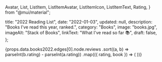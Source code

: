   Avatar,
  List,
  ListItem,
  ListItemAvatar,
  ListItemIcon,
  ListItemText,
  Rating,
} from "@mui/material";

  title: "2022 Reading List",
  date: "2022-01-03",
  updated: null,
  description: "Books I've read this year, ranked.",
  category: "Books",
  image: "books.jpg",
  imageAlt: "Stack of Books",
  linkText: "What I've read so far 📚",
  draft: false,
};

<List dense>
  {props.data.books2022.edges[0].node.reviews
    .sort((a, b) => parseInt(b.rating) - parseInt(a.rating))
    .map(({ rating, book }) => (
      <ListItem
        button
        component="a"
        href={book.link}
        target="_blank"
        rel="noopener"
        key={book.id}
      >
        <ListItemAvatar>
          <Avatar
            style={{ height: "auto" }}
            variant="rounded"
            alt={book.title}
            src={book.image_url}
          />
        </ListItemAvatar>
        <ListItemText primary={book.title} secondary={book.authors[0].name} />
        <Rating name="read-only" value={rating} readOnly />
      </ListItem>
    ))}
</List>
